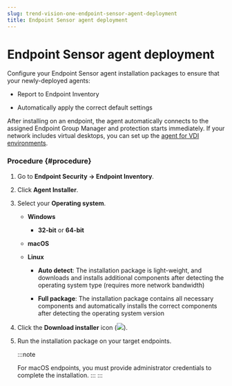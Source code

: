 ```yaml
---
slug: trend-vision-one-endpoint-sensor-agent-deployment
title: Endpoint Sensor agent deployment
---
```

# Endpoint Sensor agent deployment

Configure your Endpoint Sensor agent installation packages to ensure that your newly-deployed agents:

- Report to Endpoint Inventory

- Automatically apply the correct default settings

After installing on an endpoint, the agent automatically connects to the assigned Endpoint Group Manager and protection starts immediately. If your network includes virtual desktops, you can set up the [agent for VDI environments](create-golden-agent-image.mdx).

### Procedure {#procedure}

1.  Go to **Endpoint Security → Endpoint Inventory**.

2.  Click **Agent Installer**.

3.  Select your **Operating system**.

    - **Windows**

      - **32-bit** or **64-bit**

    - **macOS**

    - **Linux**

      - **Auto detect**: The installation package is light-weight, and downloads and installs additional components after detecting the operating system type (requires more network bandwidth)

      - **Full package**: The installation package contains all necessary components and automatically installs the correct components after detecting the operating system version

4.  Click the **Download installer** icon (![](/images/downloadInstaller=20230617123737.webp)).

5.  Run the installation package on your target endpoints.

    :::note

    For macOS endpoints, you must provide administrator credentials to complete the installation.
    :::
:::
